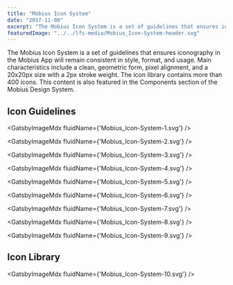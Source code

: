 ```yaml
---
title: "Mobius Icon System"
date: "2017-11-08"
excerpt: "The Mobius Icon System is a set of guidelines that ensures iconography in the Mobius App will remain consistent in style, format, and usage. Main characteristics include a clean, geometric form, pixel alignment, and a 20x20px size with a 2px stroke weight. The icon library contains more than 400 icons."
featuredImage: "../../lfs-media/Mobius_Icon-System-header.svg"
---
```



The Mobius Icon System is a set of guidelines that ensures iconography in the Mobius App will remain consistent in style, format, and usage. Main characteristics include a clean, geometric form, pixel alignment, and a 20x20px size with a 2px stroke weight. The icon library contains more than 400 icons. This content is also featured in the Components section of the Mobius Design System.

## Icon Guidelines

<GatsbyImageMdx fluidName={'Mobius_Icon-System-1.svg'} />

<GatsbyImageMdx fluidName={'Mobius_Icon-System-2.svg'} />

<GatsbyImageMdx fluidName={'Mobius_Icon-System-3.svg'} />

<GatsbyImageMdx fluidName={'Mobius_Icon-System-4.svg'} />

<GatsbyImageMdx fluidName={'Mobius_Icon-System-5.svg'} />

<GatsbyImageMdx fluidName={'Mobius_Icon-System-6.svg'} />

<GatsbyImageMdx fluidName={'Mobius_Icon-System-7.svg'} />

<GatsbyImageMdx fluidName={'Mobius_Icon-System-8.svg'} />

<GatsbyImageMdx fluidName={'Mobius_Icon-System-9.svg'} />

## Icon Library

<GatsbyImageMdx fluidName={'Mobius_Icon-System-10.svg'} />
